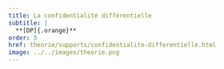 ```yaml
---
title: La confidentialité différentielle
subtitle: |
  **[DP]{.orange}**
order: 5
href: theorie/supports/confidentialite-differentielle.html
image: ../../images/theorie.png
---
```

